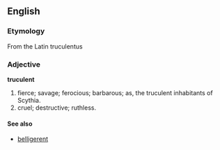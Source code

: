 ==English==
===Etymology===
From the Latin truculentus

===Adjective===
'''truculent'''

#fierce; savage; ferocious; barbarous; as, the truculent inhabitants of Scythia.
#cruel; destructive; ruthless.

====See also====
*[[belligerent]]